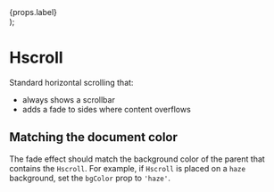 

  <div
    className="fontSize--xl display--inlineFlex alignChild--center--center media--xl color--red"
    style={{
      outline: '1px dotted red',
      background: 'pink',
    }}
  >
    {props.label}
  </div>
);

<Meta title="Components|Layout/Hscroll" decorators={[withKnobs]} component={Hscroll} />

# Hscroll

<Story name="Knobs">
  <Hscroll
    enableFade={boolean('Enable Fade', true)}
    enableGutter={boolean('Enable scrollbar gutter background', false)}
    bgColor={radios('Background Color', { haze: 'haze', white: 'white' }, 'white')}
    style={{ width: '400px' }}
  >
    <ExampleItem label="1" />
    <ExampleItem label="2" />
    <ExampleItem label="3" />
    <ExampleItem label="4" />
    <ExampleItem label="5" />
    <ExampleItem label="6" />
    <ExampleItem label="7" />
    <ExampleItem label="8" />
    <ExampleItem label="9" />
    <ExampleItem label="10" />
    <ExampleItem label="11" />
    <ExampleItem label="12" />
    <ExampleItem label="13" />
    <ExampleItem label="14" />
    <ExampleItem label="15" />
  </Hscroll>
</Story>

Standard horizontal scrolling that:

- always shows a scrollbar
- adds a fade to sides where content overflows

## Matching the document color
The fade effect should match the background color of the parent that contains the
`Hscroll`. For example, if `Hscroll` is placed on a `haze` background, set the `bgColor`
prop to `'haze'`.

<Props of={Hscroll} />
